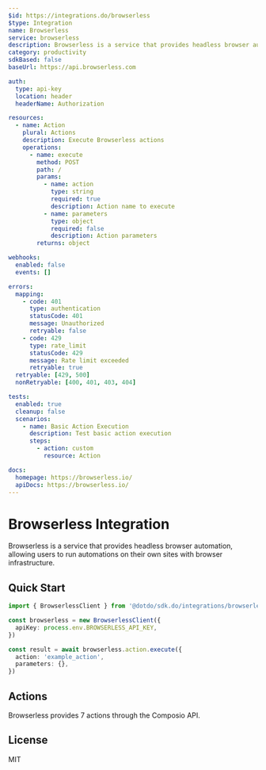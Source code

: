 ```yaml
---
$id: https://integrations.do/browserless
$type: Integration
name: Browserless
service: browserless
description: Browserless is a service that provides headless browser automation, allowing users to run automations on their own sites with browser infrastructure.
category: productivity
sdkBased: false
baseUrl: https://api.browserless.com

auth:
  type: api-key
  location: header
  headerName: Authorization

resources:
  - name: Action
    plural: Actions
    description: Execute Browserless actions
    operations:
      - name: execute
        method: POST
        path: /
        params:
          - name: action
            type: string
            required: true
            description: Action name to execute
          - name: parameters
            type: object
            required: false
            description: Action parameters
        returns: object

webhooks:
  enabled: false
  events: []

errors:
  mapping:
    - code: 401
      type: authentication
      statusCode: 401
      message: Unauthorized
      retryable: false
    - code: 429
      type: rate_limit
      statusCode: 429
      message: Rate limit exceeded
      retryable: true
  retryable: [429, 500]
  nonRetryable: [400, 401, 403, 404]

tests:
  enabled: true
  cleanup: false
  scenarios:
    - name: Basic Action Execution
      description: Test basic action execution
      steps:
        - action: custom
          resource: Action

docs:
  homepage: https://browserless.io/
  apiDocs: https://browserless.io/
---
```


# Browserless Integration

Browserless is a service that provides headless browser automation, allowing users to run automations on their own sites with browser infrastructure.

## Quick Start

```typescript
import { BrowserlessClient } from '@dotdo/sdk.do/integrations/browserless'

const browserless = new BrowserlessClient({
  apiKey: process.env.BROWSERLESS_API_KEY,
})

const result = await browserless.action.execute({
  action: 'example_action',
  parameters: {},
})
```

## Actions

Browserless provides 7 actions through the Composio API.

## License

MIT
